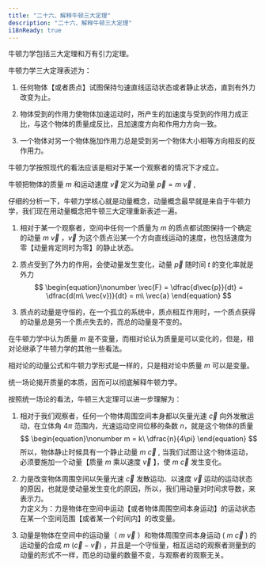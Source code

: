 ```yaml
---
title: "二十六、解释牛顿三大定理"
description: "二十六、解释牛顿三大定理"
i18nReady: true
---
```



牛顿力学包括三大定理和万有引力定理。

牛顿力学三大定理表述为：

1. 任何物体【或者质点】试图保持匀速直线运动状态或者静止状态，直到有外力改变为止。

2. 物体受到的作用力使物体加速运动时，所产生的加速度与受到的作用力成正比，与这个物体的质量成反比，且加速度方向和作用力方向一致。

3. 一个物体对另一个物体施加作用力总是受到另一个物体大小相等方向相反的反作用力。

牛顿力学按照现代的看法应该是相对于某一个观察者的情况下才成立。

牛顿把物体的质量 $m$ 和运动速度 $\vec{v}$ 定义为动量 $\vec{p} = m\ \vec{v}$ ,

仔细的分析一下，牛顿力学核心就是动量概念，动量概念最早就是来自于牛顿力学，我们现在用动量概念把牛顿三大定理重新表述一遍。

1. 相对于某一个观察者，空间中任何一个质量为 $m$ 的质点都试图保持一个确定的动量 $m\ \vec{v}$ ，$\vec{v}$ 为这个质点沿某一个方向直线运动的速度，也包括速度为零【动量肯定同时为零】的静止状态。

2. 质点受到了外力的作用，会使动量发生变化，动量 $\vec{p}$ 随时间 $t$ 的变化率就是外力
   $$
   \begin{equation}\nonumber
   \vec{F} = \dfrac{d\vec{p}}{dt} = \dfrac{d(m\ \vec{v})}{dt} = m\ \vec{a}
   \end{equation}
   $$

3. 质点的动量是守恒的，在一个孤立的系统中，质点相互作用时，一个质点获得的动量总是另一个质点失去的，而总的动量是不变的。

在牛顿力学中认为质量 $m$ 是不变量，而相对论认为质量是可以变化的，但是，相对论继承了牛顿力学的其他一些看法。

相对论的动量公式和牛顿力学形式是一样的，只是相对论中质量 $m$ 可以是变量。

统一场论揭开质量的本质，因而可以彻底解释牛顿力学。

按照统一场论的看法，牛顿三大定理可以进一步理解为：

1. 相对于我们观察者，任何一个物体周围空间本身都以矢量光速 $\vec{c}$ 向外发散运动，在立体角 $4\pi$ 范围内，光速运动空间位移的条数 $n$，就是这个物体的质量
   $$
   \begin{equation}\nonumber
   m = k\ \dfrac{n}{4\pi}
   \end{equation}
   $$
   所以，物体静止时候具有一个静止动量 $m\ \vec{c}$ , 当我们试图让这个物体运动，必须要施加一个动量【质量 $m$ 乘以速度 $\vec{v}$ 】，使 $m\ \vec{c}$ 发生变化。

2. 力是改变物体周围空间以矢量光速 $\vec{c}$ 发散运动、以速度 $\vec{v}$ 运动的运动状态的原因，也就是使动量发生变化的原因，所以，我们用动量对时间求导数，来表示力。
\
力定义为：力是物体在空间中运动【或者物体周围空间本身运动】的运动状态在某一个空间范围【或者某一个时间内】的改变量。

3. 动量是物体在空间中的运动量（ $m\ \vec{v}$ ）和物体周围空间本身运动 ( $m\ \vec{c}$ ) 的运动量的合成 $m\ (\vec{c} - \vec{v})$ ，并且是一个守恒量，相互运动的观察者测量到的动量的形式不一样，而总的动量的数量不变，与观察者的观察无关。
